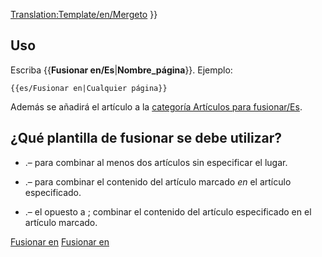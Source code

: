 [[Translation:Template/en/Mergeto]]
<noinclude></noinclude>
{{es/Metaplantilla de avisos| tipo   = fusionar
| imagen = mergeto.png
| texto  =  {{#IF: {{{1|}}} |Se ha sugerido que este artículo o sección se [https://www.wikipedia.org/wiki/es:Wikipedia:Fusiones fusione] en <!--
                            --> ''[[:en/{{NAMESPACE}}/{{{1}}}|{{{1}}}]]''. ([[:en/{{NAMESPACE}} talk/{{{1}}}|discusión]]) | No se proporcionó el nombre de la página, arregle esto o quite la plantilla.}} }}<includeonly>{{{2|[[Category:es/Artículos para fusionar|{{PAGENAME}}]]}}}</includeonly><noinclude>

==Uso==
Escriba <nowiki>{{</nowiki>'''Fusionar en/Es'''|'''Nombre_página'''<nowiki>}}</nowiki>. Ejemplo:
<pre>{{es/Fusionar en|Cualquier página}}</pre>
Además se añadirá el artículo a la [[:Category:es/Artículos para fusionar|categoría Artículos para fusionar/Es]].

== ¿Qué plantilla de fusionar se debe utilizar? ==
* {{en/s|Fusionar/Es}}.&ndash; para combinar al menos dos artículos sin especificar el lugar.
* {{en/s|Fusionar en/Es}}.&ndash; para combinar el contenido del artículo marcado ''en'' el artículo especificado.
* {{en/s|Fusionar desde/Es}}.&ndash; el opuesto a {{en/s|Fusionar en/Es}}; combinar el contenido del artículo especificado en el artículo marcado.

[[Category:es/Plantillas|Fusionar en]][[Category:es/Cajas de mensajes|Fusionar en]]</noinclude>